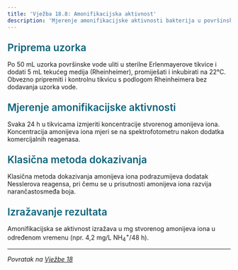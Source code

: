 ```yaml
---
title: 'Vježba 18.8: Amonifikacijska aktivnost'
description: 'Mjerenje amonifikacijske aktivnosti bakterija u površinskoj vodi'
---
```


<h3 style="color: #096279; font-size: 1.4rem; font-weight: 600; margin: 1.5rem 0 1rem 0;">Priprema uzorka</h3>

Po 50 mL uzorka površinske vode uliti u sterilne Erlenmayerove tikvice i dodati 5 mL tekućeg medija (Rheinheimer), promiješati i inkubirati na 22°C. Obvezno pripremiti i kontrolnu tikvicu s podlogom Rheinheimera bez dodavanja uzorka vode.

<h3 style="color: #096279; font-size: 1.4rem; font-weight: 600; margin: 1.5rem 0 1rem 0;">Mjerenje amonifikacijske aktivnosti</h3>

Svaka 24 h u tikvicama izmjeriti koncentracije stvorenog amonijeva iona. Koncentracija amonijeva iona mjeri se na spektrofotometru nakon dodatka komercijalnih reagenasa.

<h3 style="color: #096279; font-size: 1.4rem; font-weight: 600; margin: 1.5rem 0 1rem 0;">Klasična metoda dokazivanja</h3>

Klasična metoda dokazivanja amonijeva iona podrazumijeva dodatak Nesslerova reagensa, pri čemu se u prisutnosti amonijeva iona razvija narančastosmeđa boja.

<h3 style="color: #096279; font-size: 1.4rem; font-weight: 600; margin: 1.5rem 0 1rem 0;">Izražavanje rezultata</h3>

Amonifikacijska se aktivnost izražava u mg stvorenog amonijeva iona u određenom vremenu (npr. 4,2 mg/L NH<sub>4</sub><sup>+</sup>/48 h).

---

*Povratak na [Vježbe 18](/poglavlje-18/vjezba-18)*


